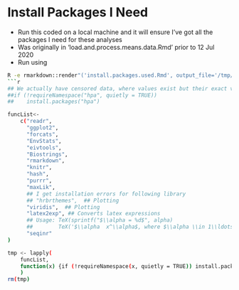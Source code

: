 # Install Packages I Need 
- Run this coded on a local machine and it will ensure I've got all the packages I need for these analyses
- Was originally in 'load.and.process.means.data.Rmd' prior to 12 Jul 2020
- Run using
```bash
R -e rmarkdown::render"('install.packages.used.Rmd', output_file='/tmp/install.pdf')"
```r

## We actually have censored data, where values exist but their exact value is unknown beyond the fact they are less than some threshold, not truncated data, which ignores data outside of a range.
##if (!requireNamespace("hpa", quietly = TRUE))
##    install.packages("hpa")

funcList<-
    c("readr",
      "ggplot2",
      "forcats", 
      "EnvStats",
      "eivtools",
      "Biostrings",
      "rmarkdown",
      "knitr",
      "hash",
      "purrr",
      "maxLik",
      ## I get installation errors for following library
      ## "hrbrthemes",  ## Plotting 
      "viridis",  ## Plotting
      "latex2exp", ## Converts latex expressions
      ## Usage: TeX(sprintf("$\\alpha = %d$", alpha)
      ##        TeX('$\\alpha  x^\\alpha$, where $\\alpha \\in 1\\ldots 5$')
      "seqinr"     
)

tmp <- lapply(
    funcList,
    function(x) {if (!requireNamespace(x, quietly = TRUE)) install.packages(x, lib=Sys.getenv("R_LIBS_USER"))}
    )
rm(tmp)
```
